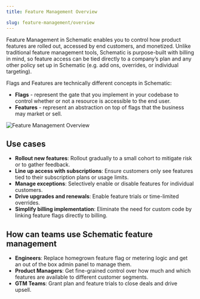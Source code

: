 ```yaml
---
title: Feature Management Overview

slug: feature-management/overview
---
```


Feature Management in Schematic enables you to control how product features are rolled out, accessed by end customers, and monetized. Unlike traditional feature management tools, Schematic is purpose-built with billing in mind, so feature access can be tied directly to a company’s plan and any other policy set up in Schematic (e.g. add ons, overrides, or individual targeting).

Flags and Features are technically different concepts in Schematic:
- **Flags** - represent the gate that you implement in your codebase to control whether or not a resource is accessible to the end user.
- **Features** - represent an abstraction on top of flags that the business may market or sell.

![Feature Management Overview](../../assets/images/features/features-homepage.png)

## Use cases
- **Rollout new features**: Rollout gradually to a small cohort to mitigate risk or to gather feedback.
- **Line up access with subscriptions**: Ensure customers only see features tied to their subscription plans or usage limits.
- **Manage exceptions**: Selectively enable or disable features for individual customers.
- **Drive upgrades and renewals**: Enable feature trials or time-limited overrides.
- **Simplify billing implementation**: Eliminate the need for custom code by linking feature flags directly to billing.

## How can teams use Schematic feature management
- **Engineers**: Replace homegrown feature flag or metering logic and get an out of the box admin panel to manage them.
- **Product Managers**: Get fine-grained control over how much and which features are available to different customer segments.
- **GTM Teams**: Grant plan and feature trials to close deals and drive upsell.